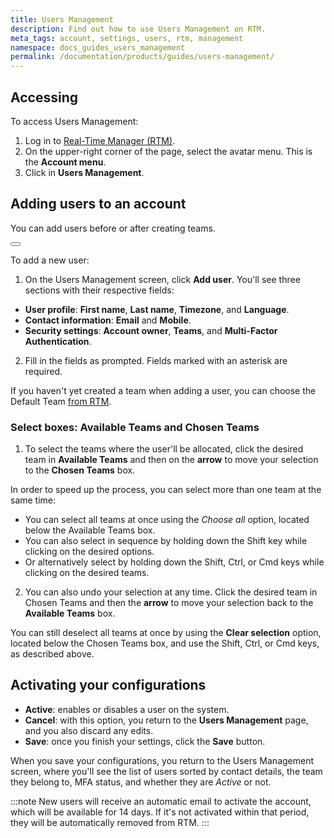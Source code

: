 ```yaml
---
title: Users Management
description: Find out how to use Users Management on RTM.
meta_tags: account, settings, users, rtm, management
namespace: docs_guides_users_management
permalink: /documentation/products/guides/users-management/
---
```



## Accessing

To access Users Management:

1. Log in to [Real-Time Manager (RTM)](https://manager.azion.com/).
2. On the upper-right corner of the page, select the avatar menu. This is the **Account menu**.
3. Click in **Users Management**.

## Adding users to an account

You can add users before or after creating teams.

<Button href="/en/documentation/products/accounts/teams-permissions/" text="how to add teams"></Button>

To add a new user:

1. On the Users Management screen, click **Add user**. You'll see three sections with their respective fields:

- **User profile**: **First name**, **Last name**, **Timezone**, and **Language**.
- **Contact information**: **Email** and **Mobile**.
- **Security settings**: **Account owner**, **Teams**, and **Multi-Factor Authentication**.

2. Fill in the fields as prompted. Fields marked with an asterisk are required.

If you haven't yet created a team when adding a user, you can choose the Default Team [from RTM](https://manager.azion.com/).

### Select boxes: Available Teams and Chosen Teams

1. To select the teams where the user'll be allocated, click the desired team in **Available Teams** and then on the **arrow** to move your selection to the **Chosen Teams** box.

In order to speed up the process, you can select more than one team at the same time:

   - You can select all teams at once using the *Choose all* option, located below the Available Teams box.
   - You can also select in sequence by holding down the Shift key while clicking on the desired options.
   - Or alternatively select by holding down the Shift, Ctrl, or Cmd keys while clicking on the desired teams.

2. You can also undo your selection at any time. Click the desired team in Chosen Teams and then the **arrow** to move your selection back to the **Available Teams** box.

You can still deselect all teams at once by using the **Clear selection** option, located below the Chosen Teams box, and use the Shift, Ctrl, or Cmd keys, as described above.

## Activating your configurations

- **Active**: enables or disables a user on the system.
- **Cancel**: with this option, you return to the **Users Management** page, and you also discard any edits.
- **Save**: once you finish your settings, click the **Save** button.

When you save your configurations, you return to the Users Management screen, where you'll see the list of users sorted by contact details, the team they belong to, MFA status, and whether they are *Active* or not.

:::note
New users will receive an automatic email to activate the account, which will be available for 14 days. If it's not activated within that period, they will be automatically removed from RTM.
:::